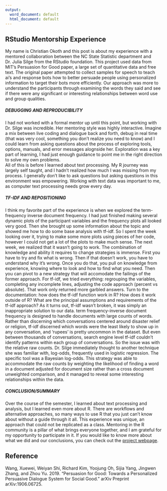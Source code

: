```yaml
---
output:
  word_document: default
  html_document: default
---
```

## RStudio Mentorship Experience ##

My name is Christian Okoth and this post is about my experience with a mentored collaboration between the NC State Statistic department and Dr. Julia Silge from the RStudio foundation. This project used data from MIT's Persuasion for Good paper, a large set of quantitative data and free text. The original paper attempted to collect samples for speech to teach ai's and response bots how to better persuade people using personalized information to target their bots more efficiently. Our approach was more to understand the participants through examining the words they said and see if there were any significant or interesting relationships between word use and group qualities.

##### DEBUGGING AND REPRODUCIBILITY ##### 

I had not worked with a formal mentor up until this point, but working with Dr. Silge was incredible. Her mentoring style was highly interactive. Imagine a mix between live coding and dialogue back and forth, debug in real time (that was very cool, something you don't realize you need to know) and I could learn from asking questions about the process of exploring tools, options, manuals, and error messages alognside her. Exploration was a key part of learning, I had just enough guidance to point me in the right direction to solve my own problems.  
All of this is before I learned about text processing. My R journey was largely self taught, and I hadn't realized how much I was missing from my process. I generally don't like to ask questions but asking questions in this environment was empowering. Working with text data was important to me, as computer text processing needs grow every day. 

##### TF-IDF AND REPOSITIONING ##### 

I think my favorite part of the experience is when we explored the term-frequency inverse document frequency. I had just finished making several dynamic plots of the participant variables and the frequency plots all looked very good. Then she brought up some information about the topic and showed me how to do some base analysis with tf-idf. So I spent the week looking over it, trying to make some more plots using pieces of her code, however I could not get a lot of the plots to make much sense. The next week, we realized that it wasn't going to work. 
The combination of knowledge and ability it requires to change strategies is immense. First you have to try and fix what is wrong. Then if that doesn't work, you have to understand why it's wrong. Once you do that, you pull on knowledge from experience, knowing where to look and how to find what you need. Then you can pivot to a new strategy that will accomodate the failings of the former approach. 
For tf-idf, we tried everything: regrouping the variables, completing any incomplete lines, adjusting the code approach (percent vs absolute). That work only returned more garbled answers. Turn to the documentation: how does the tf-idf function work in R? How does it work outside of R? What are the principal assumptions and requirements of the tf-idf approach? As it turns out, tf-idf wasn't broken, it was simply an inappropriate solution to our data. term frequency-inverse document frequency is designed to handle documents with large counts of words. Rather than discerning which conversations centered around disaster relief or religion, tf-idf discerned which words were the least likely to show up in any conversation, and 'rupees' is pretty uncommon in the dataset. But even between thousands of conversations, search engine level tf-idf couldn't identify patterns within each group of conversations. So the issue was with the relative raw counts. Dr. Silge immediately thought to another technique she was familiar with, log-odds, frequently used in logistic regression. The specific tool was a Bayesian log-odds.  This strategy was able to accommodate the raw counts by weighting the likelihood of finding a word in a document adjusted for document size rather than a cross document unweighted comparison, and it managed to reveal some interesting relationships within the data.

##### CONCLUSION/SUMMARY ##### 

Over the course of the semester, I learned about text processing and analysis, but I learned even more about R. There are workflows and alternative approaches, so many ways to use R that you just can't know about without a guide through it all. This experience was unique, an approach that could not be replicated as a class. Mentoring in the R community is a pillar of what brings everyone together, and I am grateful for my opportunity to participate in it.
If you would like to know more about what we did and our conclusions, you can check out the [project webpage](https://rpubs.com/cmokoth/persuasion).

## Reference
Wang, Xuewei, Weiyan Shi, Richard Kim, Yoojung Oh, Sijia Yang, Jingwen Zhang, and Zhou Yu. 2019. “Persuasion for Good: Towards a Personalized Persuasive Dialogue System for Social Good.” arXiv Preprint arXiv:1906.06725.

